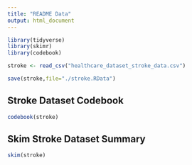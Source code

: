 ```yaml
---
title: "README Data"
output: html_document
---
```


```r
library(tidyverse) 
library(skimr)
library(codebook)
```

```r
stroke <- read_csv("healthcare_dataset_stroke_data.csv")
```

```r
save(stroke,file="./stroke.RData")
```

## Stroke Dataset Codebook
```r
codebook(stroke)
```

## Skim Stroke Dataset Summary
```r
skim(stroke)
```
